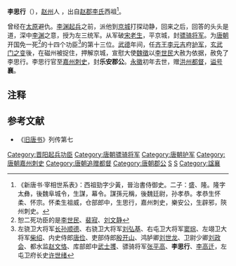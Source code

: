 '''李思行'''（{{bd||？|650年代||catIdx=L}}），[[赵州_(北齐)|赵州]]人 ，出自[[赵郡李氏|赵郡李氏]]西祖<ref>《新唐书·宰相世系表》：西祖勁字少黃，晉治書侍御史。二子：盛、隆。隆字太彝，後魏阜城令，生謀，幕令。謀孫元稱，後魏廷尉，孙孝恭。孝恭生怀柔、怀宗。怀柔生祖威，仓部郎中，生思行，嘉州刺史，樂安公，生辟邪，陝州刺史。</ref>。

曾经在[[太原|太原]]避仇。[[李渊起兵|李渊起兵]]之前，派他到[[京城|京城]]打探动静，回来之后，回答的头头是道，深中[[李渊|李渊]]之意，授为左三统军。从军破[[宋老生|宋老生]]，平京城，封[[骠骑将军|骠骑将军]]。为[[唐朝|唐朝]]开国免一死<ref>恕二死功臣的是[[李世民|李世民]]、[[裴寂|裴寂]]、[[刘文静|刘文静]]</ref>的十四个功臣<ref>左骁卫大将军[[长孙顺德|长孙顺德]]、右骁卫大将军[[刘弘基|刘弘基]]、右屯卫大将军[[窦琮|窦琮]]、左翊卫大将军[[柴绍|柴绍]]、内史侍郎[[唐俭|唐俭]]、吏部侍郎[[殷开山|殷开山]]、鸿胪卿[[刘世龙_(唐朝)|刘世龙]]、卫尉少卿[[刘政会|刘政会]]、都水监[[赵文恪|赵文恪]]、库部郎中[[武士彟|武士彟]]、骠骑将军[[张平高|张平高]]、'''李思行'''、[[李高迁|李高迁]]，左屯卫府长史[[许世绪|许世绪]]</ref>的第十三位。[[武德|武德]]年间，任[[齐王|齐王]][[李元吉|李元吉]]府[[护军|护军]]，[[玄武门之变|玄武门之变]]後，在磁州被捉住，押解京城，宣慰大使[[魏徵|魏徵]]以[[李世民|李世民]]大赦为依据，赦免了李思行。李思行官至[[嘉州|嘉州]][[刺史|刺史]]，封'''乐安郡公'''。[[永徽|永徽]]初年去世，赠[[洪州|洪州]][[都督|都督]]，[[谥号|谥号]]'''襄'''。

== 注释 ==

<div class="references-small">
<references></references>
</div>

==参考文献==
*《[[旧唐书|旧唐书]]》列传第七

{{DEFAULTSORT:L}}
[[Category:晋阳起兵功臣|Category:晋阳起兵功臣]]
[[Category:唐朝骠骑将军|Category:唐朝骠骑将军]]
[[Category:唐朝护军|Category:唐朝护军]]
[[Category:唐朝嘉州刺史|Category:唐朝嘉州刺史]]
[[Category:唐朝追赠都督|Category:唐朝追赠都督]]
[[Category:唐朝郡公|Category:唐朝郡公]]
[[Category:趙郡李氏|S]]
[[Category:李姓|S]]
[[Category:諡襄|Category:諡襄]]